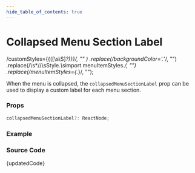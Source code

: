```yaml
---
hide_table_of_contents: true
---
```



# Collapsed Menu Section Label

  /customStyles=\{\{([\s\S]*?)\}\}/,
  ""
)
  .replace(/backgroundColor='.*'/, "")
  .replace(/\s*\/\/\sStyle.*\s*import menuItemStyles.*/, "")
  .replace(/menuItemStyles={.*}/, "");

When the menu is collapsed, the `collapsedMenuSectionLabel` prop can be used to display a custom label for each menu section.

### Props

```ts noCopy
collapsedMenuSectionLabel?: ReactNode;
```

### Example

<BrowserWindow url="/vertical-menu/menu/collapsed-menu-section-label">
  <Provider>
    <CollapsedMenuSectionLabel />
  </Provider>
</BrowserWindow>

### Source Code

<TsToJsCodeSnippet>{updatedCode}</TsToJsCodeSnippet>
